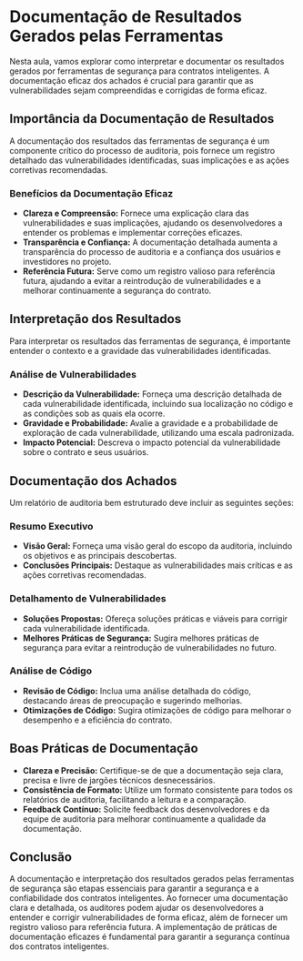 # Documentação de Resultados Gerados pelas Ferramentas

Nesta aula, vamos explorar como interpretar e documentar os resultados gerados por ferramentas de segurança para contratos inteligentes. A documentação eficaz dos achados é crucial para garantir que as vulnerabilidades sejam compreendidas e corrigidas de forma eficaz.

## Importância da Documentação de Resultados

A documentação dos resultados das ferramentas de segurança é um componente crítico do processo de auditoria, pois fornece um registro detalhado das vulnerabilidades identificadas, suas implicações e as ações corretivas recomendadas.

### Benefícios da Documentação Eficaz

- **Clareza e Compreensão:** Fornece uma explicação clara das vulnerabilidades e suas implicações, ajudando os desenvolvedores a entender os problemas e implementar correções eficazes.
- **Transparência e Confiança:** A documentação detalhada aumenta a transparência do processo de auditoria e a confiança dos usuários e investidores no projeto.
- **Referência Futura:** Serve como um registro valioso para referência futura, ajudando a evitar a reintrodução de vulnerabilidades e a melhorar continuamente a segurança do contrato.

## Interpretação dos Resultados

Para interpretar os resultados das ferramentas de segurança, é importante entender o contexto e a gravidade das vulnerabilidades identificadas.

### Análise de Vulnerabilidades

- **Descrição da Vulnerabilidade:** Forneça uma descrição detalhada de cada vulnerabilidade identificada, incluindo sua localização no código e as condições sob as quais ela ocorre.
- **Gravidade e Probabilidade:** Avalie a gravidade e a probabilidade de exploração de cada vulnerabilidade, utilizando uma escala padronizada.
- **Impacto Potencial:** Descreva o impacto potencial da vulnerabilidade sobre o contrato e seus usuários.

## Documentação dos Achados

Um relatório de auditoria bem estruturado deve incluir as seguintes seções:

### Resumo Executivo

- **Visão Geral:** Forneça uma visão geral do escopo da auditoria, incluindo os objetivos e as principais descobertas.
- **Conclusões Principais:** Destaque as vulnerabilidades mais críticas e as ações corretivas recomendadas.

### Detalhamento de Vulnerabilidades

- **Soluções Propostas:** Ofereça soluções práticas e viáveis para corrigir cada vulnerabilidade identificada.
- **Melhores Práticas de Segurança:** Sugira melhores práticas de segurança para evitar a reintrodução de vulnerabilidades no futuro.

### Análise de Código

- **Revisão de Código:** Inclua uma análise detalhada do código, destacando áreas de preocupação e sugerindo melhorias.
- **Otimizações de Código:** Sugira otimizações de código para melhorar o desempenho e a eficiência do contrato.

## Boas Práticas de Documentação

- **Clareza e Precisão:** Certifique-se de que a documentação seja clara, precisa e livre de jargões técnicos desnecessários.
- **Consistência de Formato:** Utilize um formato consistente para todos os relatórios de auditoria, facilitando a leitura e a comparação.
- **Feedback Contínuo:** Solicite feedback dos desenvolvedores e da equipe de auditoria para melhorar continuamente a qualidade da documentação.

## Conclusão

A documentação e interpretação dos resultados gerados pelas ferramentas de segurança são etapas essenciais para garantir a segurança e a confiabilidade dos contratos inteligentes. Ao fornecer uma documentação clara e detalhada, os auditores podem ajudar os desenvolvedores a entender e corrigir vulnerabilidades de forma eficaz, além de fornecer um registro valioso para referência futura. A implementação de práticas de documentação eficazes é fundamental para garantir a segurança contínua dos contratos inteligentes.
